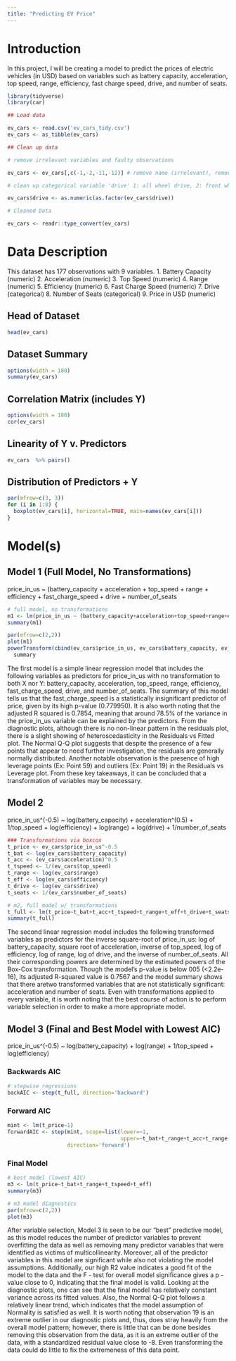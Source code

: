 ```yaml
---
title: "Predicting EV Price"
---
```


\scriptsize

# Introduction
In this project, I will be creating a model to predict the prices of electric vehicles (in USD) based on variables such as battery capacity, acceleration, top speed, range, efficiency, fast charge speed, drive, and number of seats.
```r
library(tidyverse)
library(car)

## Load data

ev_cars <- read.csv('ev_cars_tidy.csv')
ev_cars <- as_tibble(ev_cars)

## Clean up data

# remove irrelevant variables and faulty observations

ev_cars <- ev_cars[,c(-1,-2,-11,-12)] # remove name (irrelevant), remove ev_type (all the same value) , price in germany, and price in uk (ee are only comparing US prices)

# clean up categorical variable 'drive' 1: all wheel drive, 2: front wheel drive, 3: rear wheel drive

ev_cars$drive <- as.numeric(as.factor(ev_cars$drive))

# Cleaned Data

ev_cars <- readr::type_convert(ev_cars)

```

# Data Description

This dataset has 177 observations with 9 variables.
1. Battery Capacity (numeric) 2. Acceleration (numeric) 3. Top Speed (numeric) 4. Range (numeric) 5. Efficiency (numeric) 6. Fast Charge Speed (numeric) 7. Drive (categorical) 8. Number of Seats (categorical) 9. Price in USD (numeric)

## Head of Dataset
```r
head(ev_cars)
```

\tiny
## Dataset Summary
```r
options(width = 180)
summary(ev_cars)
```


## Correlation Matrix (includes Y)
```r
options(width = 180)
cor(ev_cars)
```
\scriptsize
## Linearity of Y v. Predictors
```r
ev_cars  %>% pairs()
```

## Distribution of Predictors + Y
```r
par(mfrow=c(3, 3))
for (i in 1:8) {
  boxplot(ev_cars[i], horizontal=TRUE, main=names(ev_cars[i]))
}
```

# Model(s)

## Model 1 (Full Model, No Transformations)
price_in_us ~ (battery_capacity + acceleration + top_speed + range + efficiency + fast_charge_speed + drive + number_of_seats
```r


# full model, no transformations
m1 <- lm(price_in_us ~ (battery_capacity+acceleration+top_speed+range+efficiency+fast_charge_speed+drive+number_of_seats), data=ev_cars)
summary(m1)

par(mfrow=c(2,2))
plot(m1)
powerTransform(cbind(ev_cars$price_in_us, ev_cars$battery_capacity, ev_cars$acceleration, ev_cars$top_speed, ev_cars$range, ev_cars$efficiency, ev_cars$fast_charge_speed, ev_cars$drive, ev_cars$number_of_seats)~1) %>%
  summary
```
The first model is a simple linear regression model that includes the following variables as predictors for price_in_us with no transformation to both X nor Y: battery_capacity, acceleration, top_speed, range, efficiency, fast_charge_speed, drive, and number_of_seats. The summary of this model tells us that the fast_charge_speed is a statistically insignificant predictor of price, given by its high p-value (0.779950). It is also worth noting that the adjusted R squared is 0.7854, meaning that around 78.5% of the variance in the price_in_us variable can be explained by the predictors. From the diagnostic plots, although there is no non-linear pattern in the residuals plot, there is a slight showing of heteroscedasticity in the Residuals vs Fitted plot. The Normal Q-Q plot suggests that despite the presence of a few points that appear to need further investigation, the residuals are generally normally distributed. Another notable observation is the presence of high leverage points (Ex: Point 59) and outliers (Ex: Point 19) in the Residuals vs Leverage plot. From these key takeaways, it can be concluded that a transformation of variables may be necessary.

## Model 2
price_in_us^(-0.5) ~ log(battery_capacity) + acceleration^(0.5) + 1/top_speed + log(efficiency) + log(range) + log(drive) + 1/number_of_seats
```r

### Transformations via boxcox 
t_price <- ev_cars$price_in_us^-0.5
t_bat <- log(ev_cars$battery_capacity)
t_acc <- (ev_cars$acceleration)^0.5
t_tspeed <- 1/(ev_cars$top_speed)
t_range <- log(ev_cars$range)
t_eff <- log(ev_cars$efficiency)
t_drive <- log(ev_cars$drive)
t_seats <- 1/(ev_cars$number_of_seats)

# m2, full model w/ transformations
t_full <- lm(t_price~t_bat+t_acc+t_tspeed+t_range+t_eff+t_drive+t_seats)
summary(t_full)
```
The second linear regression model includes the following transformed variables as predictors for the inverse square-root of price_in_us: log of battery_capacity, square root of acceleration, inverse of top_speed, log of efficiency, log of range, log of drive, and the inverse of number_of_seats. All their corresponding powers are determined by the estimated powers of the Box-Cox transformation. Though the model’s p-value is below 005 (<2.2e-16), its adjusted R-squared value is 0.7567 and the model summary shows that there aretwo transformed variables that are not statistically significant: acceleration and number of seats. Even with transformations applied to every variable, it is worth noting that the best course of action is to perform variable selection in order to make a more appropriate model.


## Model 3 (Final and Best Model with Lowest AIC)
price_in_us^(-0.5) ~ log(battery_capacity) + log(range) + 1/top_speed + log(efficiency)

### Backwards AIC
```r

# stepwise regressions
backAIC <- step(t_full, direction='backward')
```
### Forward AIC
```r
mint <- lm(t_price~1)
forwardAIC <- step(mint, scope=list(lower=~1, 
                                    upper=~t_bat+t_range+t_acc+t_range+t_eff+t_tspeed),
                   direction='forward')
```

### Final Model
```r
# best model (lowest AIC)
m3 <- lm(t_price~t_bat+t_range+t_tspeed+t_eff)
summary(m3)

# m3 model diagnostics
par(mfrow=c(2,2))
plot(m3)
```

After variable selection, Model 3 is seen to be our “best” predictive model, as this model reduces the number of predictor variables to prevent overfitting the data as well as removing many predictor variables that were identified as victims of multicollinearity. Moreover, all of the predictor variables in this model are significant while also not violating the model assumptions. Additionally, our high R2 value indicates a good fit of the model to the data and the F - test for overall model significance gives a p - value close to 0, indicating that the final model is valid. Looking at the diagnostic plots, one can see that the final model has relatively constant variance across its fitted values. Also, the Normal Q-Q plot follows a relatively linear trend, which indicates that the model assumption of Normality is satisfied as well. It is worth noting that observation 19 is an extreme outlier in our diagnostic plots and, thus, does stray heavily from the overall model pattern; however, there is little that can be done besides removing this observation from the data, as it is an extreme outlier of the data, with a standardized residual value close to -8. Even transforming the data could do little to fix the extremeness of this data point.
